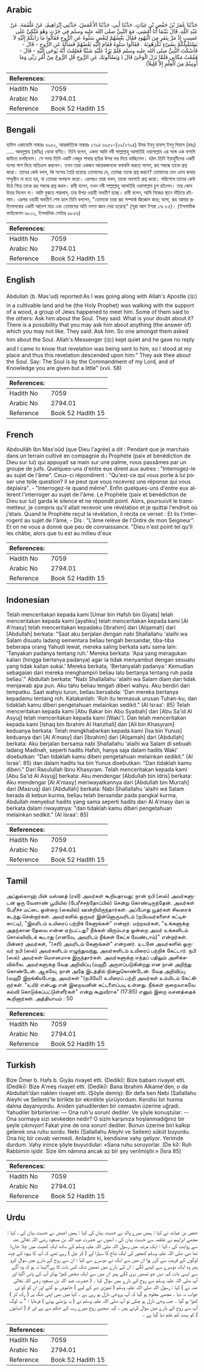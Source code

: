 ## Arabic


<div dir="rtl" lang="ar" style={{fontSize:'larger',backgroundColor:'#f8f9fa',padding:20}}>
حَدَّثَنَا عُمَرُ بْنُ حَفْصِ بْنِ غِيَاثٍ، حَدَّثَنَا أَبِي، حَدَّثَنَا الأَعْمَشُ، حَدَّثَنِي إِبْرَاهِيمُ، عَنْ عَلْقَمَةَ، عَنْ عَبْدِ اللَّهِ، قَالَ بَيْنَمَا أَنَا أَمْشِي، مَعَ النَّبِيِّ صلى الله عليه وسلم فِي حَرْثٍ وَهُوَ مُتَّكِئٌ عَلَى عَسِيبٍ إِذْ مَرَّ بِنَفَرٍ مِنَ الْيَهُودِ فَقَالَ بَعْضُهُمْ لِبَعْضٍ سَلُوهُ عَنِ الرُّوحِ فَقَالُوا مَا رَابَكُمْ إِلَيْهِ لاَ يَسْتَقْبِلُكُمْ بِشَىْءٍ تَكْرَهُونَهُ ‏.‏ فَقَالُوا سَلُوهُ فَقَامَ إِلَيْهِ بَعْضُهُمْ فَسَأَلَهُ عَنِ الرُّوحِ - قَالَ - فَأَسْكَتَ النَّبِيُّ صلى الله عليه وسلم فَلَمْ يَرُدَّ عَلَيْهِ شَيْئًا فَعَلِمْتُ أَنَّهُ يُوحَى إِلَيْهِ - قَالَ - فَقُمْتُ مَكَانِي فَلَمَّا نَزَلَ الْوَحْىُ قَالَ ‏(‏ وَيَسْأَلُونَكَ عَنِ الرُّوحِ قُلِ الرُّوحُ مِنْ أَمْرِ رَبِّي وَمَا أُوتِيتُمْ مِنَ الْعِلْمِ إِلاَّ قَلِيلاً‏)‏
</div>
<div style={{backgroundColor:'#f8f9fa',padding:20, marginBottom: 10}}><table> <thead> <tr> <th>References:</th> <th></th> </tr> </thead> <tbody><tr><td>Hadith No</td><td>7059</td></tr><tr><td>Arabic No</td><td>2794.01</td></tr><tr><td>Reference</td><td>Book 52 Hadith 15</td></tr></tbody></table></div>

## Bengali


<div dir="ltr" lang="bn" style={{fontSize:'larger',backgroundColor:'#f8f9fa',padding:20}}>
হাদিস একাডেমি নাম্বারঃ ৬৯৫২, আন্তর্জাতিক নাম্বারঃ ২৭৯৪ ৬৯৫২-(৩২/২৭৯৪) উমর ইবনু হাফস্ ইবনু গিয়াস (রহঃ) ..... আবদুল্লাহ (রাযিঃ) থেকে বর্ণিত। তিনি বলেন, একদা আমি নবী সাল্লাল্লাহু আলাইহি ওয়াসাল্লাম এর সঙ্গে এক ফসলি জমিতে চলছিলাম। সে সময় তিনি একটি খেজুর শাখার ছড়ির উপর ভর দিয়ে যাচ্ছিলেন। হঠাৎ তিনি ইয়াহুদীদের একটি দলের পাশ দিয়ে অতিক্রম করলেন। তখন তারা একজন আরেকজনকে বলাবলি করতে লাগল, রূহ সম্বন্ধে তাকে প্রশ্ন করো। তাদের কেউ বলল, কি সন্দেহ তৈরি হয়েছে তোমাদের যে, তোমরা তাকে প্রশ্ন করবে? তোমাদের যেন এমন কথার সম্মুখীন না হতে হয়, যা তোমরা অপছন্দ করো। এরপরও তারা বলল, তাকে অবশ্যই প্রশ্ন করো। পরিশেষে তাদের কেউ উঠে গিয়ে তাকে রূহ সম্বন্ধে প্রশ্ন করল। রাবী বলেন, তখন নবী সাল্লাল্লাহু আলাইহি ওয়াসাল্লাম চুপ রইলেন। তার কোন উত্তর দিলেন না। আমি বুঝতে পারলাম, তার উপর ওয়াহী অবতীর্ণ হচ্ছে। রাবী বলেন, আমি নিজের স্থানে দাঁড়িয়ে রইলাম। এরপর ওয়াহী অবতীর্ণ শেষ হলে তিনি বললেন, "তোমাকে তারা রূহ সম্পর্কে জিজ্ঞেস করে; বলো, রূহ আমার প্রতিপালকের একটি আদেশ মাত্র এবং তোমাদের অতি নগণ্য জ্ঞান দেয়া হয়েছে" (সূরা আল ইসরা ১৭ঃ ৮৫)। (ইসলামিক ফাউন্ডেশন ৬৮০২, ইসলামিক সেন্টার ৬৮৫৬)
</div>
<div style={{backgroundColor:'#f8f9fa',padding:20, marginBottom: 10}}><table> <thead> <tr> <th>References:</th> <th></th> </tr> </thead> <tbody><tr><td>Hadith No</td><td>7059</td></tr><tr><td>Arabic No</td><td>2794.01</td></tr><tr><td>Reference</td><td>Book 52 Hadith 15</td></tr></tbody></table></div>

## English


<div dir="ltr" lang="en" style={{fontSize:'larger',backgroundColor:'#f8f9fa',padding:20}}>
Abdullah (b. Mas'ud) reported:As I was going along with Allah's Apostle (ﷺ) in a cultivable land and he (the Holy Prophet) was walking with the support of a wood, a group of Jews happened to meet him. Some of them said to the others: Ask him about the Soul. They said: What is your doubt about it? There is a possibility that you may ask him about anything (the answer of) which you may not like. They said: Ask him. So one amongst them asked him about the Soul. Allah's Messenger (ﷺ) kept quiet and he gave no reply and I came to know that revelation was being sent to him, so I stood at my place and thus this revelation descended upon him:" They ask thee about the Soul. Say: The Soul is by the Commandment of my Lord, and of Knowledge you are given but a little" (xvii. 58)
</div>
<div style={{backgroundColor:'#f8f9fa',padding:20, marginBottom: 10}}><table> <thead> <tr> <th>References:</th> <th></th> </tr> </thead> <tbody><tr><td>Hadith No</td><td>7059</td></tr><tr><td>Arabic No</td><td>2794.01</td></tr><tr><td>Reference</td><td>Book 52 Hadith 15</td></tr></tbody></table></div>

## French


<div dir="ltr" lang="fr" style={{fontSize:'larger',backgroundColor:'#f8f9fa',padding:20}}>
Abdoullâh Ibn Mas'oûd (que Dieu l'agrée) a dit : Pendant que je marchais dans un terrain cultivé en compagnie du Prophète (paix et bénédiction de Dieu sur lui) qui appuyait sa main sur une palme, nous passâmes par un groupe de juifs. Quelques-uns d'entre eux dirent aux autres : "Interrogez-le au sujet de l'âme". Ceux-ci répondirent : "Qu'est-ce qui vous porte à lui poser une telle question? Il se peut que vous recevrez une réponse qui vous déplaira". - "Interrogez-le quand même". Enfin quelques-uns d'entre eux allèrent l'interroger au sujet de l'âme. Le Prophète (paix et bénédiction de Dieu sur lui) garda le silence et ne répondit point. Alors, poursuivit le transmetteur, je compris qu'il allait recevoir une révélation et je quittai l'endroit où j'étais. Quand le Prophète reçut la révélation, il récita ce verset : Et ils t'interrogent au sujet de l'âme, - Dis : "L'âme relève de l'Ordre de mon Seigneur". Et on ne vous a donné que peu de connaissance. "Dieu n'est point tel qu'Il les châtie, alors que tu est au milieu d'eux
</div>
<div style={{backgroundColor:'#f8f9fa',padding:20, marginBottom: 10}}><table> <thead> <tr> <th>References:</th> <th></th> </tr> </thead> <tbody><tr><td>Hadith No</td><td>7059</td></tr><tr><td>Arabic No</td><td>2794.01</td></tr><tr><td>Reference</td><td>Book 52 Hadith 15</td></tr></tbody></table></div>

## Indonesian


<div dir="ltr" lang="id" style={{fontSize:'larger',backgroundColor:'#f8f9fa',padding:20}}>
Telah menceritakan kepada kami [Umar bin Hafsh bin Giyats] telah menceritakan kepada kami [ayahku] telah menceritakan kepada kami [Al A'masy] telah menceritakan kepadaku [Ibrahim] dari [Alqamah] dari [Abdullah] berkata: "Saat aku berjalan dengan nabi Shallallahu 'alaihi wa Salam disuatu ladang sementara beliau tengah bersandar, tiba-tiba beberapa orang Yahudi lewat, mereka saling berkata satu sama lain: 'Tanyakan padanya tentang ruh.' Mereka berkata: 'Apa yang meragukan kalian (hingga bertanya padanya) agar ia tidak menyambut dengan sesuatu yang tidak kalian sukai.' Mereka berkata, 'Bertanyalah padanya.' Kemudian sebagaian dari mereka menghampiri beliau lalu bertanya tentang ruh pada beliau'." Abdullah berkata: "Nabi Shallallahu 'alaihi wa Salam diam dan tidak menjawab apa pun. Aku tahu beliau tengah diberi wahyu. Aku berdiri dari tempatku. Saat wahyu turun, beliau bersabda: 'Dan mereka bertanya kepadamu tentang roh. Katakanlah: 'Roh itu termasuk urusan Tuhan-ku, dan tidaklah kamu diberi pengetahuan melainkan sedikit." (Al Israa': 85) Telah menceritakan kepada kami [Abu Bakar bin Abu Syaibah] dan [Abu Sa'id Al Asyuj] telah menceritakan kepada kami [Waki']. Dan telah menceritakan kepada kami [Ishaq bin Ibrahim Al Hanzhali] dan [Ali bin Khasyram] keduanya berkata: Telah mengkhabarkan kepada kami [Isa bin Yunus] keduanya dari [Al A'masy] dari [Ibrahim] dari [Alqamah] dari [Abdullah] berkata: Aku berjalan bersama nabi Shallallahu 'alaihi wa Salam di sebuah ladang Madinah, seperti hadits Hafsh, hanya saja dalam hadits Waki' disebutkan: "Dan tidaklah kamu diberi pengetahuan melainkan sedikit." (Al Israa': 85) dan dalam hadits Isa bin Yunus disebutkan: "Dan tidaklah kamu diberi." Dari Rasulullah Ibnu Khasyram. Telah menceritakan kepada kami [Abu Sa'id Al Asyujj] berkata: Aku mendengar [Abdullah bin Idris] berkata: Aku mendengar [Al A'masy] meriwayatkannya dari [Abdullah bin Murrah] dari [Masruq] dari [Abdullah] berkata: Nabi Shallallahu 'alaihi wa Salam berada di kebun kurma, beliau telah bersandar pada pangkal kurma, Abdullah menyebut hadits yang sama seperti hadits dari Al A'masy dan ia berkata dalam riwayatnya: "dan tidaklah kamu diberi pengetahuan melainkan sedikit." (Al Israa': 85)
</div>
<div style={{backgroundColor:'#f8f9fa',padding:20, marginBottom: 10}}><table> <thead> <tr> <th>References:</th> <th></th> </tr> </thead> <tbody><tr><td>Hadith No</td><td>7059</td></tr><tr><td>Arabic No</td><td>2794.01</td></tr><tr><td>Reference</td><td>Book 52 Hadith 15</td></tr></tbody></table></div>

## Tamil


<div dir="ltr" lang="ta" style={{fontSize:'larger',backgroundColor:'#f8f9fa',padding:20}}>
அப்துல்லாஹ் பின் மஸ்ஊத் (ரலி) அவர்கள் கூறியதாவது: நான் நபி (ஸல்) அவர்களுடன் ஒரு வேளாண் பூமியில் (பேரீச்சந்தோப்பில்) சென்று கொண்டிருந்தேன். அவர்கள் பேரீச்ச மட்டை ஒன்றை (கையில்) ஊன்றியிருந்தார்கள். அப்போது யூதர்கள் சிலரைக் கடந்து சென்றார்கள். அவர்களில் ஒருவர் இன்னொருவரிடம் (நபியவர்களைச் சுட்டிக்காட்டி), "இவரிடம் உயிரைப் பற்றிக் கேளுங்கள்" என்றார். மற்றவர்கள், "உங்களுக்கு அதற்கான தேவை என்ன ஏற்பட்டது? நீங்கள் விரும்பாத ஒன்றை அவர் உங்களிடம் சொல்லிவிடக் கூடாது (எனவே, அவரிடம் நீங்கள் கேட்க வேண்டாம்)" என்றார்கள். பின்னர் அவர்கள், "(சரி) அவரிடம் கேளுங்கள்" என்றனர். உடனே அவர்களில் ஒருவர் நபி (ஸல்) அவர்களிடம் எழுந்துவந்து, அவர்களிடம் உயிரைப் பற்றிக் கேட்டார். நபி (ஸல்) அவர்கள் மௌனமாக இருந்தார்கள். அவர்களுக்கு எந்தப் பதிலும் அளிக்கவில்லை. அவர்களுக்கு வேத அறிவிப்பு (வஹீ) அருளப்படுகின்றது என நான் அறிந்து கொண்டேன். ஆகவே, நான் அதே இடத்தில் நின்றுகொண்டேன். வேத அறிவிப்பு (வஹீ) இறங்கியபோது, அவர்கள் "(நபியே!) உயிரைப் பற்றி அவர்கள் உம்மிடம் கேட்கிறார்கள். "உயிர் என்பது என் இறைவனின் கட்டளைப்படி உள்ளது. நீங்கள் குறைவாகவே கல்வி கொடுக்கப்பட்டுள்ளீர்கள்" என்று கூறுவீராக" (17:85) எனும் இறை வசனத்தைக் கூறினார்கள். அத்தியாயம் : 50
</div>
<div style={{backgroundColor:'#f8f9fa',padding:20, marginBottom: 10}}><table> <thead> <tr> <th>References:</th> <th></th> </tr> </thead> <tbody><tr><td>Hadith No</td><td>7059</td></tr><tr><td>Arabic No</td><td>2794.01</td></tr><tr><td>Reference</td><td>Book 52 Hadith 15</td></tr></tbody></table></div>

## Turkish


<div dir="ltr" lang="tr" style={{fontSize:'larger',backgroundColor:'#f8f9fa',padding:20}}>
Bize Ömer b. Hafs b. Gıyâs rivayet etti. (Dediki): Bize babam rivayet etti. (Dediki): Bize A'meş rivayet etti. (Dediki): Bana İbrahim Alkame'den, o da Abdullah'dan naklen rivayet etti. (Şöyle demiş): Bir defa ben Nebi (Sallallahu Aleyhi ve Sellem)'le birlikte bir ekinlikte yürüyordum. Kendisi bir hurma dalına dayanıyordu. Aniden yahudilerden bir cemaatın üzerine uğradı. Yahudiler birbirlerine: — Ona ruh'u sorun! dediler. Ve şöyle konuştular: -- Ona sormaya sizi sevkeden nedir? O sizin karşınıza hoşlanmadığınız bir şeyle çıkmıyor! Fakat yine de ona sorun! dediler. Bunun üzerine biri kalkıp gelerek ona ruhu sordu. Nebi (Sallallahu Aleyhi ve Sellem) sükût buyurdu. Ona hiç bir cevab vermedi. Anladım ki, kendisine vahy geliyor. Yerimde durdum. Vahy inince şöyle buyurdular: «Sana ruhu soruyorlar. (De ki): Ruh Rabbimin işidir. Size ilim nâmına ancak az bîr şey verilmiştir.» [İsra 85]
</div>
<div style={{backgroundColor:'#f8f9fa',padding:20, marginBottom: 10}}><table> <thead> <tr> <th>References:</th> <th></th> </tr> </thead> <tbody><tr><td>Hadith No</td><td>7059</td></tr><tr><td>Arabic No</td><td>2794.01</td></tr><tr><td>Reference</td><td>Book 52 Hadith 15</td></tr></tbody></table></div>

## Urdu


<div dir="rtl" lang="ur" style={{fontSize:'larger',backgroundColor:'#f8f9fa',padding:20}}>
حفص بن غیاث نے کہا : ہمیں میرے والد نے حدیث بیان کی کہا : ہمیں اعمش نے حدیث بیان کی ، کہا : مجھے ابراہیم نے علقمہ سے حدیث بیان کی ، انھوں نے حضرت عبد اللہ بن مسعود رضی اللہ تعالیٰ عنہ سے روایت کی ، کہا : ایک مرتبہ میں رسول اللہ صلی اللہ علیہ وسلم کے ساتھ ایک کھیت میں چلا جارہا تھا نبی صلی اللہ علیہ وسلم کھجور کی ایک شاخ کا سہارا لے ( کر چل ) رہے تھے کہ آپ کا یہود کے چند لوگوں کے قریب سے گزر ہوا ان میں سے ایک نے دوسرے سے کہا : ان سے روح کے بارے میں سوال کرو پھر وہ ایک دوسرے سے کہنے لگے : ان کے بارے میں تمھیں شک کس بات کا ہے؟ایسا نہ ہو کہ وہ آگے سے ایسی بات کہہ دیں جو تمھیں بری لگے پھر ان میں سے ایک شخص کھڑا ہوکر آپ کے پاس آگیا اور آپ صلی اللہ علیہ وسلم سے روح کے بارے میں سوال کیا ۔ ( حضرت عبد اللہ بن مسعود رضی اللہ تعالیٰ عنہ نے ) کہا : رسول اللہ صلی اللہ علیہ وسلم ( تھوڑی دیر کے لیے ) خاموش ہو گئے اور ان کو کو ئی جواب نہ دیا ۔ مجھے معلوم ہو گیا کہ آپ پروحی نازل ہو رہی ہے ۔ کہا میں بھی اپنی جگہ پر ( رک کر ) کھڑا ہو گیا ۔ جب وحی نازل ہو چکی تو آپ صلی اللہ علیہ وسلم نے ( یہ پڑھتے ہوئے ) فرمایا : " یہ لوگ آپ سے روح کے بارے میں سوال کرتے ہیں ۔ کہہ دیجیے روح میرے رب کے حکم سے ہے اور تم ( انسانوں ) کو بہت کم علم دیا گیا ہے ۔
</div>
<div style={{backgroundColor:'#f8f9fa',padding:20, marginBottom: 10}}><table> <thead> <tr> <th>References:</th> <th></th> </tr> </thead> <tbody><tr><td>Hadith No</td><td>7059</td></tr><tr><td>Arabic No</td><td>2794.01</td></tr><tr><td>Reference</td><td>Book 52 Hadith 15</td></tr></tbody></table></div>